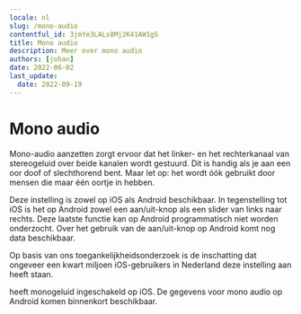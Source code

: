 ```yaml
---
locale: nl
slug: /mono-audio
contentful_id: 3jmYe3LALs8Mj2K41AW1gS
title: Mono audio
description: Meer over mono audio
authors: [johan]
date: 2022-06-02
last_update:
  date: 2022-09-19
---
```


# Mono audio

Mono-audio aanzetten zorgt ervoor dat het linker- en het rechterkanaal van stereogeluid over beide kanalen wordt gestuurd. Dit is handig als je aan een oor doof of slechthorend bent. Maar let op: het wordt óók gebruikt door mensen die maar één oortje in hebben.

Deze instelling is zowel op iOS als Android beschikbaar. In tegenstelling tot iOS is het op Android zowel een aan/uit-knop als een slider van links naar rechts. Deze laatste functie kan op Android programmatisch niet worden onderzocht. Over het gebruik van de aan/uit-knop op Android komt nog data beschikbaar.

Op basis van ons toegankelijkheidsonderzoek is de inschatting dat ongeveer een kwart miljoen iOS-gebruikers in Nederland deze instelling aan heeft staan.

<TwoColumnBlock>
  <LeftColumn>
    <ColumnRow>
      <PercentageBlock
        metrics={[
          { title: 'iOS - mono audio metric', key: 'ios-accessibility_is_mono_audio_enabled-true', isPercentage: true }
        ]}
        label="Meer over monogeluid"
        url="/nl/stats/mono-audio">
        heeft monogeluid ingeschakeld op iOS.
      </PercentageBlock>
    </ColumnRow>
  </LeftColumn>
  <RightColumn>
    <ColumnRow>
      <TextBlock showBackgroundColor={true}>
        De gegevens voor mono audio op Android komen binnenkort beschikbaar.
        <CustomLink
          url="/nl/stats/mono-audio"
          label="Meer over monogeluid"
          external={false}
        />
      </TextBlock>
    </ColumnRow>
  </RightColumn>
</TwoColumnBlock>
